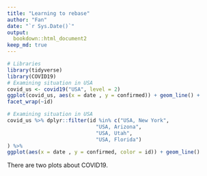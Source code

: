 ```yaml
---
title: "Learning to rebase"
author: "Fan"
date: "`r Sys.Date()`"
output: 
  bookdown::html_document2
keep_md: true
---
```


```r
# Libraries
library(tidyverse) 
library(COVID19)
# Examining situation in USA
covid_us <- covid19("USA", level = 2)
ggplot(covid_us, aes(x = date , y = confirmed)) + geom_line() +
facet_wrap(~id)
```

```r
# Examining situation in USA
covid_us %>% dplyr::filter(id %in% c("USA, New York",
                             "USA, Arizona",
                             "USA, Utah",
                             "USA, Florida")
) %>%
ggplot(aes(x = date , y = confirmed, color = id)) + geom_line()
```

There are two plots about COVID19. 
